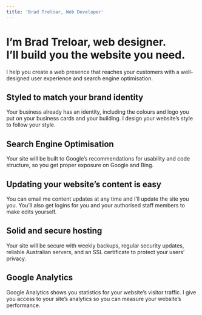 ```yaml
---
title: 'Brad Treloar, Web Developer'
---
```


<Backdrop className="bg-light" image="home_banner">
<Container className="py-5 mb-3">

# I’m Brad Treloar, web designer.<br/>I’ll build you the website you need.

I help you create a web presence that reaches your customers with a well-designed user experience and search engine optimisation.

</Container>
</Backdrop>

<Container>

## Styled to match your brand identity

Your business already has an identity, including the colours and logo you put on your business cards and your building. I design your website’s style to follow your style. 

## Search Engine Optimisation

Your site will be built to Google’s recommendations for usability and code structure, so you get proper exposure on Google and Bing.

## Updating your website’s content is easy

You can email me content updates at any time and I’ll update the site you you. You’ll also get logins for you and your authorised staff members to make edits yourself.

## Solid and secure hosting

Your site will be secure with weekly backups, regular security updates, reliable Australian servers, and an SSL certificate to protect your users’ privacy.

## Google Analytics

Google Analytics shows you statistics for your website’s visitor traffic. I give you access to your site’s analytics so you can measure your website’s performance.

</Container>
